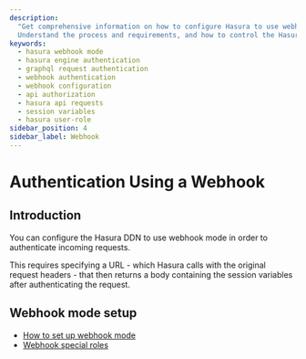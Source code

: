 ```yaml
---
description:
  "Get comprehensive information on how to configure Hasura to use webhook mode to authenticate incoming requests.
  Understand the process and requirements, and how to control the Hasura Engine's response to user authentication."
keywords:
  - hasura webhook mode
  - hasura engine authentication
  - graphql request authentication
  - webhook authentication
  - webhook configuration
  - api authorization
  - hasura api requests
  - session variables
  - hasura user-role
sidebar_position: 4
sidebar_label: Webhook
---
```


# Authentication Using a Webhook

## Introduction

You can configure the Hasura DDN to use webhook mode in order to authenticate incoming requests.

This requires specifying a URL - which Hasura calls with the original request headers - that then returns a body
containing the session variables after authenticating the request.

## Webhook mode setup

- [How to set up webhook mode](/auth/webhook/webhook-mode.mdx)
- [Webhook special roles](/auth/webhook/special-roles.mdx)
